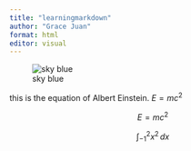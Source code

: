 ```yaml
---
title: "learningmarkdown"
author: "Grace Juan"
format: html
editor: visual
---
```


![sky blue](lmpics.jpeg)

this is the equation of Albert Einstein. $E=mc^2$

$$
E=mc^2
$$

$$
\int_{-1}^{2} x^2 \,dx
$$

